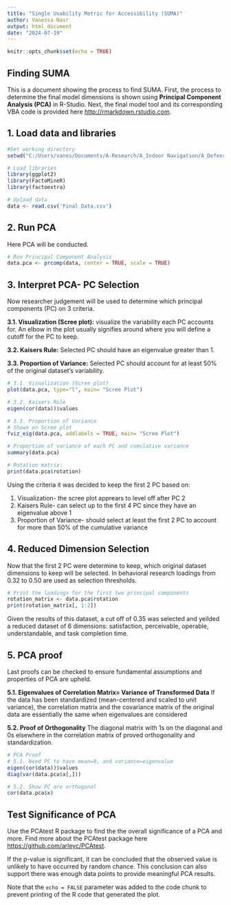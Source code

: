 ```yaml
---
title: "Single Usability Metric for Accessibility (SUMA)"
author: Vanessa Nasr
output: html_document
date: "2024-07-19"
---
```


```r
knitr::opts_chunk$set(echo = TRUE)
```

## Finding SUMA

This is a document showing the process to find SUMA. First, the process to determine the final model dimensions is shown using **Principal Component Analysis (PCA)** in R-Studio. Next, the final model tool and its corresponding VBA code is provided here <http://rmarkdown.rstudio.com>.

## 1. Load data and libraries
```r
#Set working directory
setwd("C:/Users/vanes/Documents/A-Research/A_Indoor Navigation/A_Defense/PCA")

# Load libraries
library(ggplot2)
library(FactoMineR)
library(factoextra)

# Upload data
data <- read.csv('Final Data.csv')
```
## 2. Run PCA
Here PCA will be conducted.
```r
# Run Principal Component Analysis
data.pca <- prcomp(data, center = TRUE, scale = TRUE) 

```

## 3. Interpret PCA- PC Selection
Now researcher judgement will be used to determine which principal components (PC) on 3 criteria.

**3.1. Visualization (Scree plot):**
visualize the variability each PC accounts for. An elbow in the plot usually signifies around where you will define a cutoff for the PC to keep.

**3.2. Kaisers Rule:**
Selected PC should have an eigenvalue greater than 1.

**3.3. Proportion of Variance:**
Selected PC should account for at least 50% of the original dataset's variability. 

```r
# 3.1. Visualization )Scree plot)
plot(data.pca, type="l", main= "Scree Plot")  

# 3.2. Kaisers Rule
eigen(cor(data))$values 

# 3.3. Proportion of Variance 
# Shown on Scree plot
fviz_eig(data.pca, addlabels = TRUE, main= "Scree Plot")

# Proportion of variance of each PC and cumulative variance 
summary(data.pca)  

# Rotation matrix:
print(data.pca$rotation)
```
Using the criteria it was decided to keep the first 2 PC based on:

1. Visualization- the scree plot apprears to level off after PC 2
2. Kaisers Rule-  can select up to the first 4 PC since they have an eigenvalue above 1
3. Proportion of Variance- should select at least the first 2 PC to account for more than 50% of the cumulative variance 

## 4. Reduced Dimension Selection
Now that the first 2 PC were determine to keep, which original dataset dimensions to keep will be selected. In behavioral research loadings from 0.32 to 0.50 are used as selection thresholds.

```r
# Print the loadings for the first two principal components
rotation_matrix <- data.pca$rotation
print(rotation_matrix[, 1:2])
```
Given the results of this dataset, a cut off of 0.35 was selected and yeilded a reduced dataset of 6 dimensions: satisfaction, perceivable, operable, understandable, and task completion time.

## 5. PCA proof
Last proofs can be checked to ensure fundamental assumptions and properties of PCA are upheld. 

**5.1. Eigenvalues of Correlation Matrix= Variance of Transformed Data**
If the data has been standardized (mean-centered and scaled to unit variance), the correlation matrix and the covariance matrix of the original data are essentially the same when eigenvalues are considered

**5.2. Proof of Orthogonality**
The diagonal matrix with 1s on the diagonal and 0s elsewhere in the correlation matrix of proved orthogonality and standardization. 
```r
# PCA Proof
# 5.1. Need PC to have mean=0, and variance=eigenvalue
eigen(cor(data))$values 
diag(var(data.pca$x[,]))  

# 5.2. Show PC are orthogonal
cor(data.pca$x)
```

## Test Significance of PCA
Use the PCAtest R package to find the the overall significance of a PCA and more. Find more about the PCAtest package here <https://github.com/arleyc/PCAtest>.

If the p-value is significant, it can be concluded that the observed value is unlikely to have occurred by random chance. This conclusion can also support there was enough data points to provide meaningful PCA results.



Note that the `echo = FALSE` parameter was added to the code chunk to prevent printing of the R code that generated the plot.
